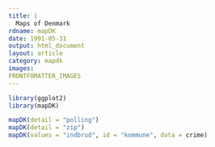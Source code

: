```yaml
---
title: |
  Maps of Denmark
rdname: mapDK
date: 1991-05-31
output: html_document
layout: article
category: mapdk
images:
FRONTFOMATTER_IMAGES
---
```


```r
library(ggplot2)
library(mapDK)
```

```r
mapDK(detail = "polling")
mapDK(detail = "zip")
mapDK(values = "indbrud", id = "kommune", data = crime)



```